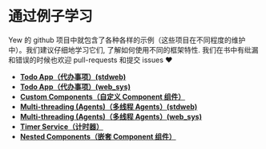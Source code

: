 # 通过例子学习

Yew 的 github 项目中就包含了各种各样的示例（这些项目在不同程度的维护中）。我们建议仔细地学习它们, 了解如何使用不同的框架特性. 我们在书中有纰漏和错误的时候也欢迎 pull-requests 和提交 issues ♥️

-   [**Todo App（代办事项）\(stdweb\)**](https://github.com/yewstack/yew/tree/v0.14.0/examples/std_web/todomvc)
-   [**Todo App（代办事项）\(web_sys\)**](https://github.com/yewstack/yew/tree/v0.14.0/examples/web_sys/todomvc)
-   [**Custom Components（自定义 Component 组件）**](https://github.com/yewstack/yew/tree/v0.14.0/examples/custom_components)
-   [**Multi-threading \(Agents\)（多线程 Agents）\(stdweb\)**](https://github.com/yewstack/yew/tree/v0.14.0/examples/std_web/multi_thread)
-   [**Multi-threading \(Agents\)（多线程 Agents）\(web_sys\)**](https://github.com/yewstack/yew/tree/v0.14.0/examples/web_sys/multi_thread)
-   [**Timer Service（计时器）**](https://github.com/yewstack/yew/tree/v0.14.0/examples/timer)
-   [**Nested Components（嵌套 Component 组件）**](https://github.com/yewstack/yew/tree/v0.14.0/examples/nested_list)
